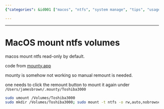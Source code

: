 ```yaml
---
{"categories": &id001 ["macos", "ntfs", "system manage", "tips", "usage"], "category": "Volume Management", "date": "2022-08-08 05:19:14", "description": "This article provides a step-by-step guide on how to mount NTFS volumes on MacOS using a command-line tool, along with troubleshooting tips for fixing issues when the app is not functioning properly. The instructions cover the process of unmounting and remounting a specific volume to ensure smooth performance.", "tags": *id001, "title": "MacOS mount ntfs volumes"}

---
```


------

# MacOS mount ntfs volumes

macos mount ntfs read-only by default.

code from [mounty.app](https://mounty.app/)

mounty is somehow not working so manual remount is needed.

one needs to click the remount button to mount it again under `/Users/jamesbrown/.mounty/Toshiba3000`

```bash
sudo umount /Volumes/Toshiba3000
sudo mkdir /Volumes/Toshiba3000; sudo mount -t ntfs -o rw,auto,nobrowse /dev/<diskIdentifier> /Volumes/Toshiba3000
```

